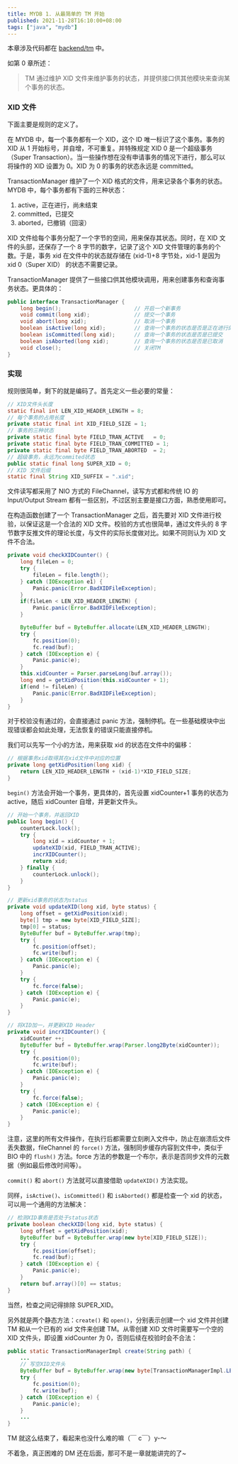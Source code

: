 ```yaml
---
title: MYDB 1. 从最简单的 TM 开始
published: 2021-11-28T16:10:00+08:00
tags: ["java", "mydb"]
---
```

本章涉及代码都在 [backend/tm](https://github.com/CN-GuoZiyang/MYDB/tree/master/src/main/java/top/guoziyang/mydb/backend/tm) 中。

如第 0 章所述：

> TM 通过维护 XID 文件来维护事务的状态，并提供接口供其他模块来查询某个事务的状态。

### XID 文件

下面主要是规则的定义了。

在 MYDB 中，每一个事务都有一个 XID，这个 ID 唯一标识了这个事务。事务的 XID 从 1 开始标号，并自增，不可重复。并特殊规定 XID 0 是一个超级事务（Super Transaction）。当一些操作想在没有申请事务的情况下进行，那么可以将操作的 XID 设置为 0。XID 为 0 的事务的状态永远是 committed。

TransactionManager 维护了一个 XID 格式的文件，用来记录各个事务的状态。MYDB 中，每个事务都有下面的三种状态：

1.  active，正在进行，尚未结束
2.  committed，已提交
3.  aborted，已撤销（回滚）

XID 文件给每个事务分配了一个字节的空间，用来保存其状态。同时，在 XID 文件的头部，还保存了一个 8 字节的数字，记录了这个 XID 文件管理的事务的个数。于是，事务 xid 在文件中的状态就存储在 (xid-1)+8 字节处，xid-1 是因为 xid 0（Super XID） 的状态不需要记录。

TransactionManager 提供了一些接口供其他模块调用，用来创建事务和查询事务状态。更具体的：

```java
public interface TransactionManager {
    long begin();                       // 开启一个新事务
    void commit(long xid);              // 提交一个事务
    void abort(long xid);               // 取消一个事务
    boolean isActive(long xid);         // 查询一个事务的状态是否是正在进行的状态
    boolean isCommitted(long xid);      // 查询一个事务的状态是否是已提交
    boolean isAborted(long xid);        // 查询一个事务的状态是否是已取消
    void close();                       // 关闭TM
}
```

### 实现

规则很简单，剩下的就是编码了。首先定义一些必要的常量：

```java
// XID文件头长度
static final int LEN_XID_HEADER_LENGTH = 8;
// 每个事务的占用长度
private static final int XID_FIELD_SIZE = 1;
// 事务的三种状态
private static final byte FIELD_TRAN_ACTIVE   = 0;
private static final byte FIELD_TRAN_COMMITTED = 1;
private static final byte FIELD_TRAN_ABORTED  = 2;
// 超级事务，永远为commited状态
public static final long SUPER_XID = 0;
// XID 文件后缀
static final String XID_SUFFIX = ".xid";
```

文件读写都采用了 NIO 方式的 FileChannel，读写方式都和传统 IO 的 Input/Output Stream 都有一些区别，不过区别主要是接口方面，熟悉使用即可。

在构造函数创建了一个 TransactionManager 之后，首先要对 XID 文件进行校验，以保证这是一个合法的 XID 文件。校验的方式也很简单，通过文件头的 8 字节数字反推文件的理论长度，与文件的实际长度做对比。如果不同则认为 XID 文件不合法。

```java
private void checkXIDCounter() {
    long fileLen = 0;
    try {
        fileLen = file.length();
    } catch (IOException e1) {
        Panic.panic(Error.BadXIDFileException);
    }
    if(fileLen < LEN_XID_HEADER_LENGTH) {
        Panic.panic(Error.BadXIDFileException);
    }

    ByteBuffer buf = ByteBuffer.allocate(LEN_XID_HEADER_LENGTH);
    try {
        fc.position(0);
        fc.read(buf);
    } catch (IOException e) {
        Panic.panic(e);
    }
    this.xidCounter = Parser.parseLong(buf.array());
    long end = getXidPosition(this.xidCounter + 1);
    if(end != fileLen) {
        Panic.panic(Error.BadXIDFileException);
    }
}
```

对于校验没有通过的，会直接通过 panic 方法，强制停机。在一些基础模块中出现错误都会如此处理，无法恢复的错误只能直接停机。

我们可以先写一个小的方法，用来获取 xid 的状态在文件中的偏移：

```java
// 根据事务xid取得其在xid文件中对应的位置
private long getXidPosition(long xid) {
    return LEN_XID_HEADER_LENGTH + (xid-1)*XID_FIELD_SIZE;
}
```

`begin()` 方法会开始一个事务，更具体的，首先设置 xidCounter+1 事务的状态为 active，随后 xidCounter 自增，并更新文件头。

```java
// 开始一个事务，并返回XID
public long begin() {
    counterLock.lock();
    try {
        long xid = xidCounter + 1;
        updateXID(xid, FIELD_TRAN_ACTIVE);
        incrXIDCounter();
        return xid;
    } finally {
        counterLock.unlock();
    }
}

// 更新xid事务的状态为status
private void updateXID(long xid, byte status) {
    long offset = getXidPosition(xid);
    byte[] tmp = new byte[XID_FIELD_SIZE];
    tmp[0] = status;
    ByteBuffer buf = ByteBuffer.wrap(tmp);
    try {
        fc.position(offset);
        fc.write(buf);
    } catch (IOException e) {
        Panic.panic(e);
    }
    try {
        fc.force(false);
    } catch (IOException e) {
        Panic.panic(e);
    }
}

// 将XID加一，并更新XID Header
private void incrXIDCounter() {
    xidCounter ++;
    ByteBuffer buf = ByteBuffer.wrap(Parser.long2Byte(xidCounter));
    try {
        fc.position(0);
        fc.write(buf);
    } catch (IOException e) {
        Panic.panic(e);
    }
    try {
        fc.force(false);
    } catch (IOException e) {
        Panic.panic(e);
    }
}
```

注意，这里的所有文件操作，在执行后都需要立刻刷入文件中，防止在崩溃后文件丢失数据，fileChannel 的 `force()` 方法，强制同步缓存内容到文件中，类似于 BIO 中的 `flush()` 方法。force 方法的参数是一个布尔，表示是否同步文件的元数据（例如最后修改时间等）。

`commit()` 和 `abort()` 方法就可以直接借助 `updateXID()` 方法实现。

同样，`isActive()`、`isCommitted()` 和 `isAborted()` 都是检查一个 xid 的状态，可以用一个通用的方法解决：

```java
// 检测XID事务是否处于status状态
private boolean checkXID(long xid, byte status) {
    long offset = getXidPosition(xid);
    ByteBuffer buf = ByteBuffer.wrap(new byte[XID_FIELD_SIZE]);
    try {
        fc.position(offset);
        fc.read(buf);
    } catch (IOException e) {
        Panic.panic(e);
    }
    return buf.array()[0] == status;
}
```

当然，检查之间记得排除 SUPER\_XID。

另外就是两个静态方法：`create()` 和 `open()`，分别表示创建一个 xid 文件并创建 TM 和从一个已有的 xid 文件来创建 TM。从零创建 XID 文件时需要写一个空的 XID 文件头，即设置 xidCounter 为 0，否则后续在校验时会不合法：

```java
public static TransactionManagerImpl create(String path) {
    ...
    // 写空XID文件头
    ByteBuffer buf = ByteBuffer.wrap(new byte[TransactionManagerImpl.LEN_XID_HEADER_LENGTH]);
    try {
        fc.position(0);
        fc.write(buf);
    } catch (IOException e) {
        Panic.panic(e);
    }
    ...
}
```

TM 就这么结束了，看起来也没什么难的嘛（￣ c￣）y-～

不着急，真正困难的 DM 还在后面，那可不是一章就能讲完的了~